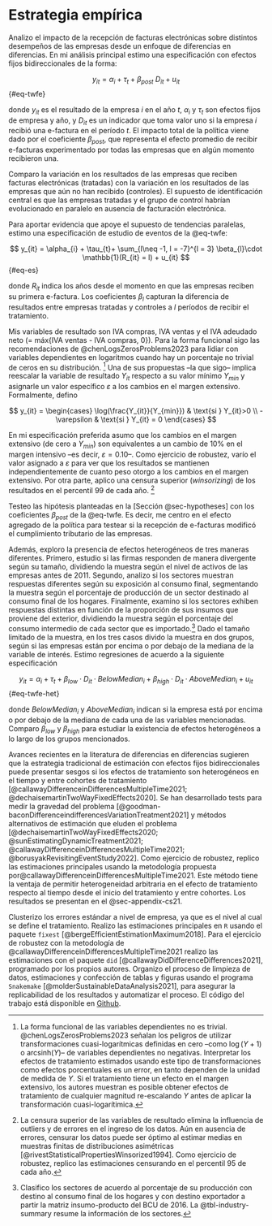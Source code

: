 # Estrategia empírica {#sec-method}

Analizo el impacto de la recepción de facturas electrónicas sobre distintos desempeños de las empresas desde un enfoque de diferencias en diferencias. En mi análisis principal estimo una especificación con efectos fijos bidireccionales de la forma:

$$
y_{it} = \alpha_{i} + \tau_{t} + \beta_{post}\ D_{it} + u_{it}
$${#eq-twfe}

donde $y_{it}$ es el resultado de la empresa $i$ en el año $t$, $\alpha_{i}$ y $\tau_{t}$ son efectos fijos de empresa y año, y $D_{it}$ es un indicador que toma valor uno si la empresa $i$ recibió una e-factura en el período $t$. El impacto total de la política viene dado por el coeficiente $\beta_{post}$, que representa el efecto promedio de recibir e-facturas experimentado por todas las empresas que en algún momento recibieron una.

Comparo la variación en los resultados de las empresas que reciben facturas electrónicas (tratadas) con la variación en los resultados de las empresas que aún no han recibido (controles). El supuesto de identificación central es que las empresas tratadas y el grupo de control habrían evolucionado en paralelo en ausencia de facturación electrónica.

Para aportar evidencia que apoye el supuesto de tendencias paralelas, estimo una especificación de estudio de eventos de la @eq-twfe:

$$
y_{it} = \alpha_{i} + \tau_{t}+ \sum_{l\neq -1, l = -7}^{l = 3} \beta_{l}\cdot \mathbb{1}(R_{it} = l) + u_{it}
$${#eq-es}

donde $R_{it}$ indica los años desde el momento en que las empresas reciben su primera e-factura. Los coeficientes $\beta_{l}$ capturan la diferencia de resultados entre empresas tratadas y controles a $l$ períodos de recibir el tratamiento.

Mis variables de resultado son IVA compras, IVA ventas y el IVA adeudado neto (= máx{IVA ventas - IVA compras, 0}). Para la forma funcional sigo las recomendaciones de @chenLogsZerosProblems2023 para lidiar con variables dependientes en logaritmos cuando hay un porcentaje no trivial de ceros en su distribución. [^chen-roth] Una de sus propuestas –la que sigo– implica reescalar la variable de resultado $Y_{it}$ respecto a su valor mínimo $Y_{min}$ y asignarle un valor específico $\varepsilon$ a los cambios en el margen extensivo. Formalmente, defino 

[^chen-roth]: La forma funcional de las variables dependientes no es trivial. @chenLogsZerosProblems2023 señalan los peligros de utilizar transformaciones cuasi-logarítmicas definidas en cero –como $\log(Y+1)$ o $\text{arcsinh}(Y)$– de variables dependientes no negativas. Interpretar los efectos de tratamiento estimados usando este tipo de transformaciones como efectos porcentuales es un error, en tanto dependen de la unidad de medida de $Y$. Si el tratamiento tiene un efecto en el margen extensivo, los autores muestran es posible obtener efectos de tratamiento de cualquier magnitud re-escalando $Y$ antes de aplicar la transformación cuasi-logarítimica.

$$
y_{it} =
\begin{cases}
  \log(\frac{Y_{it}}{Y_{min}}) & \text{si } Y_{it}>0 \\
  -\varepsilon                 & \text{si } Y_{it} = 0
\end{cases}
$$

En mi especificación preferida asumo que los cambios en el margen extensivo (de cero a $Y_{min}$) son equivalentes a un cambio de 10% en el margen intensivo –es decir, $\varepsilon=0.10$–. Como ejercicio de robustez, varío el valor asignado a $\varepsilon$ para ver que los resultados se mantienen independientemente de cuanto peso otorgo a los cambios en el margen extensivo. Por otra parte, aplico una censura superior (*winsorizing*) de los resultados en el percentil 99 de cada año. [^winsorizing]

[^winsorizing]: La censura superior de las variables de resultado elimina la influencia de outliers y de errores en el ingreso de los datos. Aún en ausencia de errores, censurar los datos puede ser óptimo al estimar medias en muestras finitas de distribuciones asimétricas [@rivestStatisticalPropertiesWinsorized1994]. Como ejercicio de robustez, replico las estimaciones censurando en el percentil 95 de cada año.

Testeo las hipótesis planteadas en la [Sección @sec-hypotheses] con los coeficientes $\beta_{post}$ de la @eq-twfe. Es decir, me centro en el efecto agregado de la política para testear si la recepción de e-facturas modificó el cumplimiento tributario de las empresas. 

Además, exploro la presencia de efectos heterogéneos de tres maneras diferentes. Primero, estudio si las firmas responden de manera divergente según su tamaño, dividiendo la muestra según el nivel de activos de las empresas antes de 2011. Segundo, analizo si los sectores muestran respuestas diferentes según su exposición al consumo final, segmentando la muestra según el porcentaje de producción de un sector destinado al consumo final de los hogares. Finalmente, examino si los sectores exhiben respuestas distintas en función de la proporción de sus insumos que proviene del exterior, dividiendo la muestra según el porcentaje del consumo intermedio de cada sector que es importado.[^sector-summary] Dado el tamaño limitado de la muestra, en los tres casos divido la muestra en dos grupos, según si las empresas están por encima o por debajo de la mediana de la variable de interés. Estimo regresiones de acuerdo a la siguiente especificación

$$
y_{it} = \alpha_{i} + \tau_{t} + \beta_{low}\cdot D_{it} \cdot BelowMedian_{i} + \beta_{high}\cdot D_{it} \cdot AboveMedian_{i} + u_{it}
$${#eq-twfe-het}

donde $BelowMedian_{i}$ y $AboveMedian_{i}$ indican si la empresa está por encima o por debajo de la mediana de cada una de las variables mencionadas. Comparo $\beta_{low}$ y $\beta_{high}$ para estudiar la existencia de efectos heterogéneos a lo largo de los grupos mencionados.

[^sector-summary]: Clasifico los sectores de acuerdo al porcentaje de su producción con destino al consumo final de los hogares y con destino exportador a partir la matriz insumo-producto del BCU de 2016. La @tbl-industry-summary resume la información de los sectores.

Avances recientes en la literatura de diferencias en diferencias sugieren que la estrategia tradicional de estimación con efectos fijos bidireccionales puede presentar sesgos si los efectos de tratamiento son heterogéneos en el tiempo y entre cohortes de tratamiento [@callawayDifferenceinDifferencesMultipleTime2021; @dechaisemartinTwoWayFixedEffects2020]. Se han desarrollado tests para medir la gravedad del problema [@goodman-baconDifferenceindifferencesVariationTreatment2021] y métodos alternativos de estimación que eluden el problema [@dechaisemartinTwoWayFixedEffects2020; @sunEstimatingDynamicTreatment2021; @callawayDifferenceinDifferencesMultipleTime2021; @borusyakRevisitingEventStudy2022]. Como ejercicio de robustez, replico las estimaciones principales usando la metodología propuesta por@callawayDifferenceinDifferencesMultipleTime2021. Este método tiene la ventaja de permitir heterogeneidad arbitraria en el efecto de tratamiento respecto al tiempo desde el inicio del tratamiento y entre cohortes. Los resultados se presentan en el @sec-appendix-cs21.

Clusterizo los errores estándar a nivel de empresa, ya que es el nivel al cual se define el tratamiento. Realizo las estimaciones principales en `R` usando el paquete `fixest` [@bergeEfficientEstimationMaximum2018]. Para el ejercicio de robustez con la metodología de @callawayDifferenceinDifferencesMultipleTime2021 realizo las estimaciones con el paquete `did` [@callawayDidDifferenceDifferences2021], programado por los propios autores. Organizo el proceso de limpieza de datos, estimaciones y confección de tablas y figuras usando el programa `Snakemake` [@molderSustainableDataAnalysis2021], para asegurar la replicabilidad de los resultados y automatizar el proceso. El código del trabajo está disponible en [Github](https://github.com/chezlag/msc-tesis).
